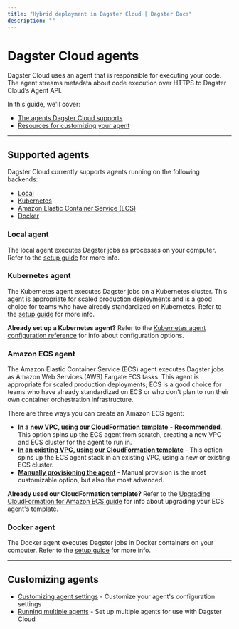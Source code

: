 ```yaml
---
title: "Hybrid deployment in Dagster Cloud | Dagster Docs"
description: ""
---
```


# Dagster Cloud agents

Dagster Cloud uses an agent that is responsible for executing your code. The agent streams metadata about code execution over HTTPS to Dagster Cloud’s Agent API.

In this guide, we'll cover:

- [The agents Dagster Cloud supports](#supported-agents)
- [Resources for customizing your agent](#customizing-agents)

---

## Supported agents

Dagster Cloud currently supports agents running on the following backends:

- [Local](#local-agent)
- [Kubernetes](#kubernetes-agent)
- [Amazon Elastic Container Service (ECS)](#amazon-ecs-agent)
- [Docker](#docker-agent)

### Local agent

The local agent executes Dagster jobs as processes on your computer. Refer to the [setup guide](/dagster-cloud/deployment/agents/local) for more info.

### Kubernetes agent

The Kubernetes agent executes Dagster jobs on a Kubernetes cluster. This agent is appropriate for scaled production deployments and is a good choice for teams who have already standardized on Kubernetes. Refer to the [setup guide](/dagster-cloud/deployment/agents/kubernetes/configuring-running-kubernetes-agent) for more info.

**Already set up a Kubernetes agent?** Refer to the [Kubernetes agent configuration reference](/dagster-cloud/deployment/agents/kubernetes/configuration-reference) for info about configuration options.

### Amazon ECS agent

The Amazon Elastic Container Service (ECS) agent executes Dagster jobs as Amazon Web Services (AWS) Fargate ECS tasks. This agent is appropriate for scaled production deployments; ECS is a good choice for teams who have already standardized on ECS or who don't plan to run their own container orchestration infrastructure.

There are three ways you can create an Amazon ECS agent:

- [**In a new VPC, using our CloudFormation template**](/dagster-cloud/deployment/agents/amazon-ecs/creating-ecs-agent-new-vpc) - **Recommended**. This option spins up the ECS agent from scratch, creating a new VPC and ECS cluster for the agent to run in.
- [**In an existing VPC, using our CloudFormation template**](/dagster-cloud/deployment/agents/amazon-ecs/creating-ecs-agent-existing-vpc) - This option spins up the ECS agent stack in an existing VPC, using a new or existing ECS cluster.
- [**Manually provisioning the agent**](/dagster-cloud/deployment/agents/ecs/manually-provisioning-ecs-agent) - Manual provision is the most customizable option, but also the most advanced.

**Already used our CloudFormation template?** Refer to the [Upgrading CloudFormation for Amazon ECS guide](/dagster-cloud/deployment/agents/amazon-ecs/upgrading-cloudformation) for info about upgrading your ECS agent's template.

### Docker agent

The Docker agent executes Dagster jobs in Docker containers on your computer. Refer to the [setup guide](/dagster-cloud/deployment/agents/docker) for more info.

---

## Customizing agents

- [Customizing agent settings](/dagster-cloud/deployment/agents/customizing-configuration) - Customize your agent's configuration settings
- [Running multiple agents](/dagster-cloud/deployment/agents/running-multiple-agents) - Set up multiple agents for use with Dagster Cloud